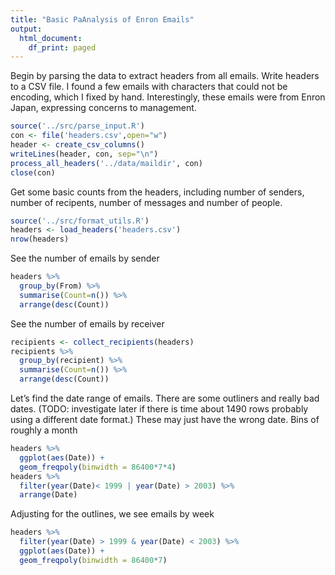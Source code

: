 ```yaml
---
title: "Basic PaAnalysis of Enron Emails"
output:
  html_document:
    df_print: paged
---
```


Begin by parsing the data to extract headers from all emails.  Write headers to a CSV file.  I found a few emails with characters that could not be encoding, which I fixed by hand.  Interestingly, these emails were from Enron Japan, expressing concerns to management.

```r
source('../src/parse_input.R')
con <- file('headers.csv',open="w")
header <- create_csv_columns()
writeLines(header, con, sep="\n")
process_all_headers('../data/maildir', con)
close(con)
```

Get some basic counts from the headers, including number of senders, number of recipents, number of messages and number of people.

```r
source('../src/format_utils.R')
headers <- load_headers('headers.csv')
nrow(headers)
```

See the number of emails by sender

```r
headers %>%
  group_by(From) %>%
  summarise(Count=n()) %>%
  arrange(desc(Count))
```

See the number of emails by receiver

```r
recipients <- collect_recipients(headers)
recipients %>%
  group_by(recipient) %>%
  summarise(Count=n()) %>%
  arrange(desc(Count))
```

Let's find the date range of emails.  There are some outliners and really bad dates.  (TODO: investigate later if there is time about 1490 rows probably using a different date format.)  These may just have the wrong date.  Bins of roughly a month

```r
headers %>% 
  ggplot(aes(Date)) + 
  geom_freqpoly(binwidth = 86400*7*4)
headers %>%
  filter(year(Date)< 1999 | year(Date) > 2003) %>%
  arrange(Date)
```

Adjusting for the outlines, we see emails by week

```r
headers %>% 
  filter(year(Date) > 1999 & year(Date) < 2003) %>%
  ggplot(aes(Date)) + 
  geom_freqpoly(binwidth = 86400*7)
```
